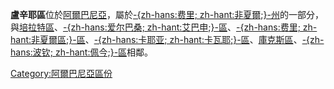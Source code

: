 {{Infomation of Subdivisions|
Map=|
MapSize=100px|
Nation=阿爾巴尼亞|
enNation=Albania|
Lang=阿爾巴尼亞語|
oName=Lushnjës|
Lv=區|
Capital=[[盧辛耶|盧辛耶]]|
tArea=712|
tPop=143,000|
PopYear=2004|
ISOcode=AL-LU|
}}

'''盧辛耶區'''位於[[阿爾巴尼亞|阿爾巴尼亞]]，屬於[[非夏爾州|-{zh-hans:费里; zh-hant:非夏爾;}-州]]的一部分，與[[培拉特區|培拉特區]]、[[艾巴申區|-{zh-hans:爱尔巴桑; zh-hant:艾巴申;}-區]]、[[非夏爾區|-{zh-hans:费里; zh-hant:非夏爾區;}-區]]、[[卡瓦耶區|-{zh-hans:卡耶亚; zh-hant:卡瓦耶;}-區]]、[[庫克斯區|庫克斯區]]、[[佩今區|-{zh-hans:波钦; zh-hant:佩今;}-區]]相鄰。

{{Districts of Albania}}

[[Category:阿爾巴尼亞區份|Category:阿爾巴尼亞區份]]